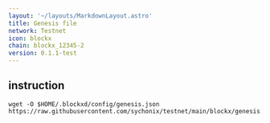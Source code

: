 ```yaml
---
layout: '~/layouts/MarkdownLayout.astro'
title: Genesis file
network: Testnet
icon: blockx
chain: blockx_12345-2
version: 0.1.1-test
---
```

## instruction

```
wget -O $HOME/.blockxd/config/genesis.json https://raw.githubusercontent.com/sychonix/testnet/main/blockx/genesis.json
```
